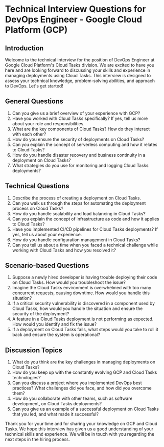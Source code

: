 

# Technical Interview Questions for DevOps Engineer - Google Cloud Platform (GCP)

## Introduction
Welcome to the technical interview for the position of DevOps Engineer at Google Cloud Platform's Cloud Tasks division. We are excited to have you here and are looking forward to discussing your skills and experience in managing deployments using Cloud Tasks. This interview is designed to assess your technical knowledge, problem-solving abilities, and approach to DevOps. Let's get started!

## General Questions
1. Can you give us a brief overview of your experience with GCP?
2. Have you worked with Cloud Tasks specifically? If yes, tell us more about your role and responsibilities.
3. What are the key components of Cloud Tasks? How do they interact with each other?
4. How do you ensure the security of deployments on Cloud Tasks?
5. Can you explain the concept of serverless computing and how it relates to Cloud Tasks?
6. How do you handle disaster recovery and business continuity in a deployment on Cloud Tasks?
7. What strategies do you use for monitoring and logging Cloud Tasks deployments?

## Technical Questions
1. Describe the process of creating a deployment on Cloud Tasks.
2. Can you walk us through the steps for automating the deployment process on Cloud Tasks?
3. How do you handle scalability and load balancing in Cloud Tasks?
4. Can you explain the concept of infrastructure as code and how it applies to Cloud Tasks?
5. Have you implemented CI/CD pipelines for Cloud Tasks deployments? If yes, tell us about your experience.
6. How do you handle configuration management in Cloud Tasks?
7. Can you tell us about a time when you faced a technical challenge while working with Cloud Tasks and how you resolved it?

## Scenario-based Questions
1. Suppose a newly hired developer is having trouble deploying their code on Cloud Tasks. How would you troubleshoot the issue?
2. Imagine the Cloud Tasks environment is overwhelmed with too many concurrent requests, causing downtime. How would you handle this situation?
3. If a critical security vulnerability is discovered in a component used by Cloud Tasks, how would you handle the situation and ensure the security of the deployment?
4. A feature in a Cloud Tasks deployment is not performing as expected. How would you identify and fix the issue?
5. If a deployment on Cloud Tasks fails, what steps would you take to roll it back and ensure the system is operational?

## Discussion Topics
1. What do you think are the key challenges in managing deployments on Cloud Tasks?
2. How do you keep up with the constantly evolving GCP and Cloud Tasks technologies?
3. Can you discuss a project where you implemented DevOps best practices? What challenges did you face, and how did you overcome them?
4. How do you collaborate with other teams, such as software development, on Cloud Tasks deployments?
5. Can you give us an example of a successful deployment on Cloud Tasks that you led, and what made it successful?

Thank you for your time and for sharing your knowledge on GCP and Cloud Tasks. We hope this interview has given us a good understanding of your technical skills and experience. We will be in touch with you regarding the next steps in the hiring process. 